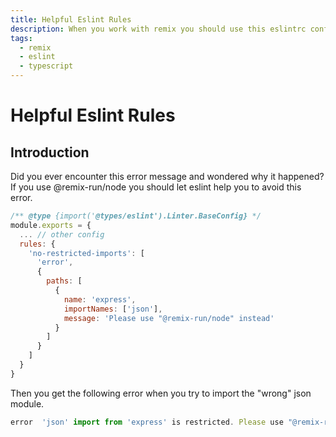 ```yaml
---
title: Helpful Eslint Rules
description: When you work with remix you should use this eslintrc config to avoid common mistakes.
tags:
  - remix
  - eslint
  - typescript
---
```


# Helpful Eslint Rules

## Introduction

Did you ever encounter this error message and wondered why it happened? If you use @remix-run/node you should let eslint help you to avoid this error.

```js title=".eslintrc.js"
/** @type {import('@types/eslint').Linter.BaseConfig} */
module.exports = {
  ... // other config
  rules: {
    'no-restricted-imports': [
      'error',
      {
        paths: [
          {
            name: 'express',
            importNames: ['json'],
            message: 'Please use "@remix-run/node" instead'
          }
        ]
      }
    ]
  }
}
```

Then you get the following error when you try to import the "wrong" json module.

```js
error  'json' import from 'express' is restricted. Please use "@remix-run/node" instead  no-restricted-imports
```
